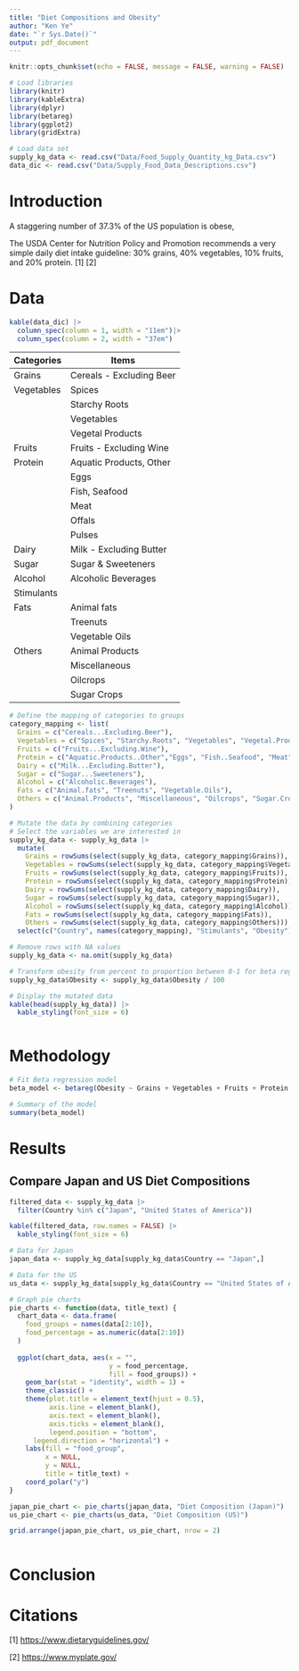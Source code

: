 ```yaml
---
title: "Diet Compositions and Obesity"
author: "Ken Ye"
date: "`r Sys.Date()`"
output: pdf_document
---
```


```r
knitr::opts_chunk$set(echo = FALSE, message = FALSE, warning = FALSE)
```

```r
# Load libraries
library(knitr)
library(kableExtra)
library(dplyr)
library(betareg)
library(ggplot2)
library(gridExtra)
```

```r
# Load data set
supply_kg_data <- read.csv("Data/Food_Supply_Quantity_kg_Data.csv")
data_dic <- read.csv("Data/Supply_Food_Data_Descriptions.csv")
```

# Introduction

A staggering number of 37.3% of the US population is obese,

The USDA Center for Nutrition Policy and Promotion recommends a very
simple daily diet intake guideline: 30% grains, 40% vegetables, 10%
fruits, and 20% protein. [1] [2]

\newpage

# Data

```r
kable(data_dic) |>
  column_spec(column = 1, width = "11em")|> 
  column_spec(column = 2, width = "37em")
```

| Categories | Items                    |
|------------|--------------------------|
| Grains     | Cereals - Excluding Beer |
| Vegetables | Spices                   |
|            | Starchy Roots            |
|            | Vegetables               |
|            | Vegetal Products         |
| Fruits     | Fruits - Excluding Wine  |
| Protein    | Aquatic Products, Other  |
|            | Eggs                     |
|            | Fish, Seafood            |
|            | Meat                     |
|            | Offals                   |
|            | Pulses                   |
| Dairy      | Milk - Excluding Butter  |
| Sugar      | Sugar & Sweeteners       |
| Alcohol    | Alcoholic Beverages      |
| Stimulants |                          |
| Fats       | Animal fats              |
|            | Treenuts                 |
|            | Vegetable Oils           |
| Others     | Animal Products          |
|            | Miscellaneous            |
|            | Oilcrops                 |
|            | Sugar Crops              |

```r
# Define the mapping of categories to groups
category_mapping <- list(
  Grains = c("Cereals...Excluding.Beer"),
  Vegetables = c("Spices", "Starchy.Roots", "Vegetables", "Vegetal.Products"),
  Fruits = c("Fruits...Excluding.Wine"),
  Protein = c("Aquatic.Products..Other","Eggs", "Fish..Seafood", "Meat", "Offals", "Pulses"),
  Dairy = c("Milk...Excluding.Butter"),
  Sugar = c("Sugar...Sweeteners"),
  Alcohol = c("Alcoholic.Beverages"),
  Fats = c("Animal.fats", "Treenuts", "Vegetable.Oils"),
  Others = c("Animal.Products", "Miscellaneous", "Oilcrops", "Sugar.Crops")
)

# Mutate the data by combining categories
# Select the variables we are interested in
supply_kg_data <- supply_kg_data |>
  mutate(
    Grains = rowSums(select(supply_kg_data, category_mapping$Grains)),
    Vegetables = rowSums(select(supply_kg_data, category_mapping$Vegetables)),
    Fruits = rowSums(select(supply_kg_data, category_mapping$Fruits)),
    Protein = rowSums(select(supply_kg_data, category_mapping$Protein)),
    Dairy = rowSums(select(supply_kg_data, category_mapping$Dairy)),
    Sugar = rowSums(select(supply_kg_data, category_mapping$Sugar)),
    Alcohol = rowSums(select(supply_kg_data, category_mapping$Alcohol)),
    Fats = rowSums(select(supply_kg_data, category_mapping$Fats)),
    Others = rowSums(select(supply_kg_data, category_mapping$Others))) |>
  select(c("Country", names(category_mapping), "Stimulants", "Obesity"))

# Remove rows with NA values
supply_kg_data <- na.omit(supply_kg_data)

# Transform obesity from percent to proportion between 0-1 for beta regression
supply_kg_data$Obesity <- supply_kg_data$Obesity / 100

# Display the mutated data
kable(head(supply_kg_data)) |>
  kable_styling(font_size = 6)
```

```r

```

\newpage

# Methodology

```r
# Fit Beta regression model
beta_model <- betareg(Obesity ~ Grains + Vegetables + Fruits + Protein + Dairy + Sugar + Alcohol + Stimulants + Fats, data = supply_kg_data)

# Summary of the model
summary(beta_model)
```

\newpage

# Results

## Compare Japan and US Diet Compositions

```r
filtered_data <- supply_kg_data |>
  filter(Country %in% c("Japan", "United States of America"))

kable(filtered_data, row.names = FALSE) |>
  kable_styling(font_size = 6)
```

```r
# Data for Japan
japan_data <- supply_kg_data[supply_kg_data$Country == "Japan",]

# Data for the US
us_data <- supply_kg_data[supply_kg_data$Country == "United States of America",]
```

```r
# Graph pie charts
pie_charts <- function(data, title_text) {
  chart_data <- data.frame(
    food_groups = names(data[2:10]),
    food_percentage = as.numeric(data[2:10])
  )
  
  ggplot(chart_data, aes(x = "", 
                         y = food_percentage, 
                         fill = food_groups)) +
    geom_bar(stat = "identity", width = 1) +
    theme_classic() +
    theme(plot.title = element_text(hjust = 0.5),
          axis.line = element_blank(),
          axis.text = element_blank(),
          axis.ticks = element_blank(), 
          legend.position = "bottom", 
      legend.direction = "horizontal") +
    labs(fill = "food_group",
         x = NULL,
         y = NULL,
         title = title_text) + 
    coord_polar("y")
}

japan_pie_chart <- pie_charts(japan_data, "Diet Composition (Japan)")
us_pie_chart <- pie_charts(us_data, "Diet Composition (US)")

grid.arrange(japan_pie_chart, us_pie_chart, nrow = 2)
```

```r

```

\newpage

# Conclusion

\newpage

# Citations

[1] <https://www.dietaryguidelines.gov/>

[2] <https://www.myplate.gov/>
